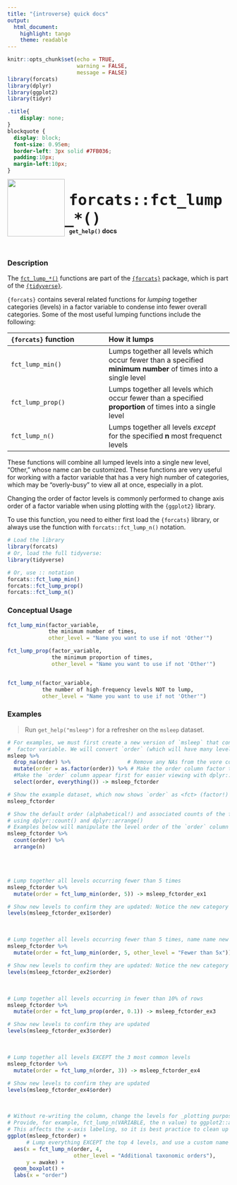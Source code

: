 ```yaml
---
title: "{introverse} quick docs"
output: 
  html_document:
    highlight: tango
    theme: readable
---
```



```r
knitr::opts_chunk$set(echo = TRUE, 
                      warning = FALSE, 
                      message = FALSE)
library(forcats)
library(dplyr)
library(ggplot2)
library(tidyr)
```

```css
.title{
    display: none;
}
blockquote {
  display: block;
  font-size: 0.95em;
  border-left: 3px solid #7FB036;
  padding:10px;
  margin-left:10px;
}
```

<div>
<br>
 <img src = "logo.png" style = "float:left;height:130px;margin-top:-20px;">
 <span style = "font-weight:bold;font-size:40px;"> 
  &nbsp;<code>forcats::fct_lump_*()</code>
 </span>
 <br>
 <b>&nbsp;&nbsp;&nbsp;<code>get_help()</code> docs</b>
</div>
<br>

### Description

The [`fct_lump_*()`](https://forcats.tidyverse.org/reference/fct_lump.html) functions are part of the [`{forcats}`](https://forcats.tidyverse.org/) package, which is part of the [`{tidyverse}`](https://www.tidyverse.org/).

`{forcats}` contains several related functions for _lumping_ together categories (levels) in a factor variable to condense into fewer overall categories. Some of the most useful lumping functions include the following:

| `{forcats}` function | How it lumps |
|:----------|:-------------|
|  `fct_lump_min()` | Lumps together all levels which occur fewer than a specified **minimum number** of times into a single level |
| `fct_lump_prop()` | Lumps together all levels which occur fewer than a specified **proportion** of times into a single level |
| `fct_lump_n()` | Lumps together all levels _except_ for the specified **n** most frequenct levels |

These functions will combine all lumped levels into a single new level, "Other," whose name can be customized. These functions are very useful for working with a factor variable that has a very high number of categories, which may be "overly-busy" to view all at once, especially in a plot. 

Changing the order of factor levels is commonly performed to change axis order of a factor variable when using plotting with the `{ggplot2}` library.

<!-- Add the following if the topic is a function that does NOT come with base R, and uncomment/fill in the subsequent multiline HTML comment: -->
To use this function, you need to either first load the `{forcats}` library, or always use the function with `forcats::fct_lump_n()` notation.

```r
# Load the library
library(forcats)
# Or, load the full tidyverse:
library(tidyverse)

# Or, use :: notation
forcats::fct_lump_min()
forcats::fct_lump_prop()
forcats::fct_lump_n()
```


### Conceptual Usage 

```r
fct_lump_min(factor_variable, 
             the minimum number of times, 
             other_level = "Name you want to use if not 'Other'")

fct_lump_prop(factor_variable, 
              the minimum proportion of times,
              other_level = "Name you want to use if not 'Other'")


fct_lump_n(factor_variable, 
           the number of high-frequency levels NOT to lump,
           other_level = "Name you want to use if not 'Other'")
```

### Examples

> Run `get_help("msleep")` for a refresher on the `msleep` dataset.

```r
# For examples, we must first create a new version of `msleep` that contains a 
#  factor variable. We will convert `order` (which will have many levels!) to a factor with base R function`as.factor()`.
msleep %>%
  drop_na(order) %>%                  # Remove any NAs from the vore column with tidyr::drop_na()
  mutate(order = as.factor(order)) %>% # Make the order column factor type with dplyr::mutate() 
  #Make the `order` column appear first for easier viewing with dplyr::select() and tidyselect::everything()
  select(order, everything()) -> msleep_fctorder

# Show the example dataset, which now shows `order` as <fct> (factor!) type
msleep_fctorder

# Show the default order (alphabetical!) and associated counts of the factor `order` column, 
# using dplyr::count() and dplyr::arrange()
# Examples below will manipulate the level order of the `order` column
msleep_fctorder %>%
  count(order) %>%
  arrange(n)
```

<br><br>

```r
# Lump together all levels occurring fewer than 5 times
msleep_fctorder %>%
  mutate(order = fct_lump_min(order, 5)) -> msleep_fctorder_ex1

# Show new levels to confirm they are updated: Notice the new category "Other" contains all the lumped
levels(msleep_fctorder_ex1$order)
```

<br>

```r
# Lump together all levels occurring fewer than 5 times, name name new category "Fewer than 5x"
msleep_fctorder %>%
  mutate(order = fct_lump_min(order, 5, other_level = "Fewer than 5x")) -> msleep_fctorder_ex2

# Show new levels to confirm they are updated: Notice the new category "Fewer than 5x" contains all the lumped
levels(msleep_fctorder_ex2$order)
```

<br>

```r
# Lump together all levels occurring in fewer than 10% of rows
msleep_fctorder %>%
  mutate(order = fct_lump_prop(order, 0.1)) -> msleep_fctorder_ex3

# Show new levels to confirm they are updated
levels(msleep_fctorder_ex3$order)
```


<br>

```r
# Lump together all levels EXCEPT the 3 most common levels
msleep_fctorder %>%
  mutate(order = fct_lump_n(order, 3)) -> msleep_fctorder_ex4

# Show new levels to confirm they are updated
levels(msleep_fctorder_ex4$order)
```

<br>

```r
# Without re-writing the column, change the levels for _plotting purposes only_
# Provide, for example, fct_lump_n(VARIABLE, the n value) to ggplot2::aes() to order in your plot
# This affects the x-axis labeling, so it is best practice to clean up with `labs()`
ggplot(msleep_fctorder) +
      # Lump everything EXCEPT the top 4 levels, and use a custom name for the lumped level
  aes(x = fct_lump_n(order, 4, 
                     other_level = "Additional taxonomic orders"), 
      y = awake) + 
  geom_boxplot() + 
  labs(x = "order")
```